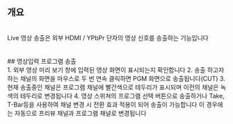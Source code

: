 ## 개요
<br/>
Live 영상 송출은 외부 HDMI / YPbPr 단자의 영상 신호를 송출하는 기능입니다
<br/>
<br/>
<br/>
## 영상입력 프로그램 송출
<br/>
1. 외부 영상 미리 보기 창에 입력된 영상 화면이 표시되는지 확인합니다
2. 송출 하고자 하는 채널의 화면을 마우스로 두 번 연속 클릭하면 PGM 화면으로 송출됩니다(CUT)
3. 현재 송출중인 채널은 프로그램 채널에 빨간색으로 테두리가 표시되며 이전의 채널은 녹색의 테두리로 변경됩니다
4. 영상 스위쳐의 프로그램 선택 버튼으로 송출하거나 Take, T-Bar등을 사용하여 채널 변경 시 전환 효과 적용이 되어 송출이 가능합니다
이 경우에는 자동으로 프리뷰 채널과 프로그램 채널로 변경됩니다
<br/>
<br/>
<br/>